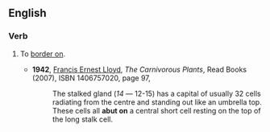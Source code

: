 {{rfv}}
==English==

===Verb===
{{en-verb|abuts on|abutting on|abutted on}}

# {{transitive}} To [[border on]].
#* '''1942''', [[wikipedia:Francis Ernest Lloyd|Francis Ernest Lloyd]], ''The Carnivorous Plants'',<sup >[http://books.google.com/books?id=lP4Lp2vqq0gC ]</sup> Read Books (2007), ISBN 1406757020, page 97,
#*: The stalked gland (''14'' — 12-15) has a capital of usually 32 cells radiating from the centre and standing out like an umbrella top. These cells all '''abut on''' a central short cell resting on the top of the long stalk cell.